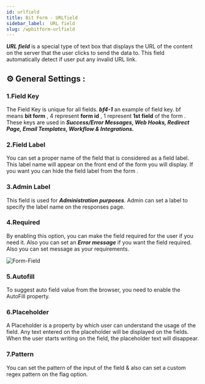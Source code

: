 ```yaml
---
id: urlfield
title: Bit Form - URLfield
sidebar_label:  URL field
slug: /wpbitform-urlfield
---
```


***URL field*** is a special type of text box that displays the URL of the content on the server that the user clicks to send the data to. This field automatically detect if user put any invalid URL link.

## ⚙ General Settings :

### 1.Field Key
The Field Key is unique for all fields. **_bf4-1_** an example of field key. bf means **bit form** , 4 represent **form id** , 1 represent **1st field** of the form . These keys are used in **_Success/Error Messages, Web Hooks, Redirect Page, Email Templates, Workflow & Integrations._**
### 2.Field Label
You can set a proper name of the field that is considered as a field label. This label name will appear on the front end of the form you will display. If you want you can hide the field label from the form .
### 3.Admin Label 
This field is used for **_Administration purposes_**. Admin can set a label to specify the label name on the responses page.
### 4.Required
By enabling this option, you can make the field required for the user if you need it. Also you can set an **_Error message_** if you want the field required. Also you can set message as your requirements.

<Image
  src="Field-Types/URL-Field-Bit-Form"
  alt="Form-Field"
  w="1900"
  h="400"
/>

### 5.Autofill 
To suggest auto field value from the browser, you need to enable the AutoFill property.
### 6.Placeholder
A Placeholder is a property by which user can understand the usage of the field. Any text entered on the placeholder will be displayed on the fields. When the user starts writing on the field, the placeholder text will disappear.
### 7.Pattern
You can set the pattern of the input of the field & also can set a custom regex pattern on the flag option.
